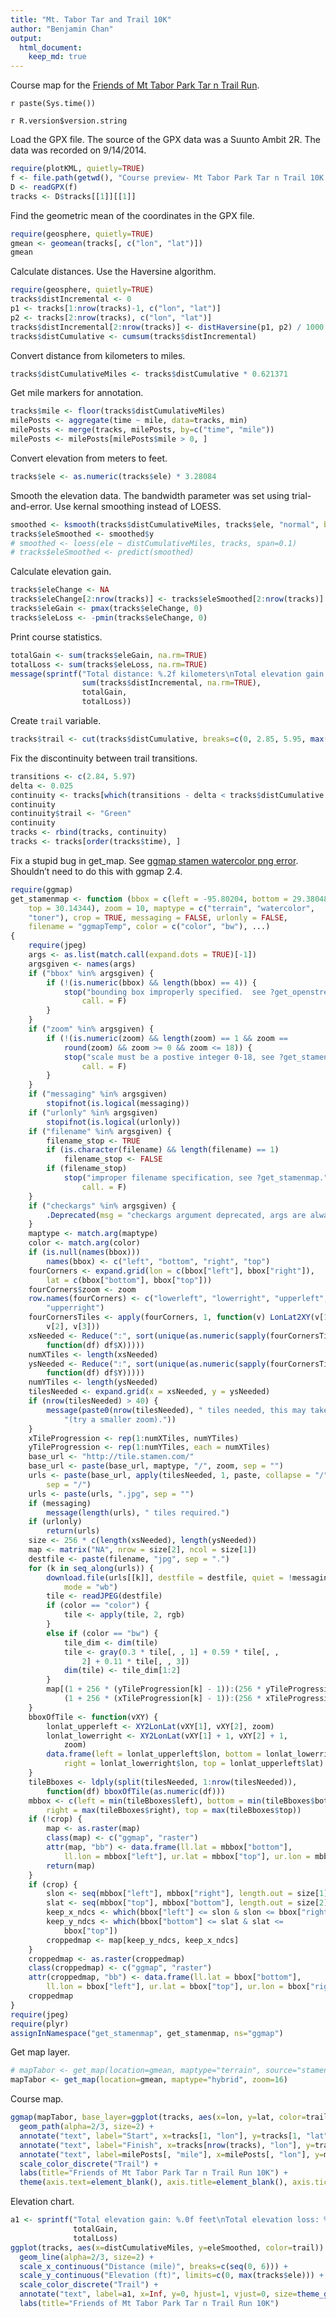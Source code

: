 ```yaml
---
title: "Mt. Tabor Tar and Trail 10K"
author: "Benjamin Chan"
output:
  html_document:
    keep_md: true
---
```


Course map for the [Friends of Mt Tabor Park Tar n Trail Run](http://www.runannie.net/).

`r paste(Sys.time())`

`r R.version$version.string`


Load the GPX file.
The source of the GPX data was a Suunto Ambit 2R.
The data was recorded on 9/14/2014.

```r
require(plotKML, quietly=TRUE)
f <- file.path(getwd(), "Course preview- Mt Tabor Park Tar n Trail 10K.gpx")
D <- readGPX(f)
tracks <- D$tracks[[1]][[1]]
```

Find the geometric mean of the coordinates in the GPX file.

```r
require(geosphere, quietly=TRUE)
gmean <- geomean(tracks[, c("lon", "lat")])
gmean
```

Calculate distances.
Use the Haversine algorithm.

```r
require(geosphere, quietly=TRUE)
tracks$distIncremental <- 0
p1 <- tracks[1:nrow(tracks)-1, c("lon", "lat")]
p2 <- tracks[2:nrow(tracks), c("lon", "lat")]
tracks$distIncremental[2:nrow(tracks)] <- distHaversine(p1, p2) / 1000
tracks$distCumulative <- cumsum(tracks$distIncremental)
```

Convert distance from kilometers to miles.

```r
tracks$distCumulativeMiles <- tracks$distCumulative * 0.621371
```

Get mile markers for annotation.

```r
tracks$mile <- floor(tracks$distCumulativeMiles)
milePosts <- aggregate(time ~ mile, data=tracks, min)
milePosts <- merge(tracks, milePosts, by=c("time", "mile"))
milePosts <- milePosts[milePosts$mile > 0, ]
```

Convert elevation from meters to feet.

```r
tracks$ele <- as.numeric(tracks$ele) * 3.28084
```

Smooth the elevation data.
The bandwidth parameter was set using trial-and-error.
Use kernal smoothing instead of LOESS.

```r
smoothed <- ksmooth(tracks$distCumulativeMiles, tracks$ele, "normal", bandwidth=0.05)
tracks$eleSmoothed <- smoothed$y
# smoothed <- loess(ele ~ distCumulativeMiles, tracks, span=0.1)
# tracks$eleSmoothed <- predict(smoothed)
```

Calculate elevation gain.

```r
tracks$eleChange <- NA
tracks$eleChange[2:nrow(tracks)] <- tracks$eleSmoothed[2:nrow(tracks)] - tracks$eleSmoothed[1:nrow(tracks)-1]
tracks$eleGain <- pmax(tracks$eleChange, 0)
tracks$eleLoss <- -pmin(tracks$eleChange, 0)
```

Print course statistics.

```r
totalGain <- sum(tracks$eleGain, na.rm=TRUE)
totalLoss <- sum(tracks$eleLoss, na.rm=TRUE)
message(sprintf("Total distance: %.2f kilometers\nTotal elevation gain: %.0f feet\nTotal elevation loss: %.0f feet",
                sum(tracks$distIncremental, na.rm=TRUE),
                totalGain,
                totalLoss))
```

Create `trail` variable.

```r
tracks$trail <- cut(tracks$distCumulative, breaks=c(0, 2.85, 5.95, max(tracks$distCumulative)), labels=c("Red", "Green", "Blue"), include.lowest=TRUE)
```

Fix the discontinuity between trail transitions.

```r
transitions <- c(2.84, 5.97)
delta <- 0.025
continuity <- tracks[which(transitions - delta < tracks$distCumulative & tracks$distCumulative < transitions + delta), ]
continuity
continuity$trail <- "Green"
continuity
tracks <- rbind(tracks, continuity)
tracks <- tracks[order(tracks$time), ]
```

Fix a stupid bug in get_map.
See [ggmap stamen watercolor png error](http://stackoverflow.com/a/24301510).
Shouldn't need to do this with ggmap 2.4.

```r
require(ggmap)
get_stamenmap <- function (bbox = c(left = -95.80204, bottom = 29.38048, right = -94.92313, 
    top = 30.14344), zoom = 10, maptype = c("terrain", "watercolor", 
    "toner"), crop = TRUE, messaging = FALSE, urlonly = FALSE, 
    filename = "ggmapTemp", color = c("color", "bw"), ...) 
{
    require(jpeg)
    args <- as.list(match.call(expand.dots = TRUE)[-1])
    argsgiven <- names(args)
    if ("bbox" %in% argsgiven) {
        if (!(is.numeric(bbox) && length(bbox) == 4)) {
            stop("bounding box improperly specified.  see ?get_openstreetmap", 
                call. = F)
        }
    }
    if ("zoom" %in% argsgiven) {
        if (!(is.numeric(zoom) && length(zoom) == 1 && zoom == 
            round(zoom) && zoom >= 0 && zoom <= 18)) {
            stop("scale must be a postive integer 0-18, see ?get_stamenmap.", 
                call. = F)
        }
    }
    if ("messaging" %in% argsgiven) 
        stopifnot(is.logical(messaging))
    if ("urlonly" %in% argsgiven) 
        stopifnot(is.logical(urlonly))
    if ("filename" %in% argsgiven) {
        filename_stop <- TRUE
        if (is.character(filename) && length(filename) == 1) 
            filename_stop <- FALSE
        if (filename_stop) 
            stop("improper filename specification, see ?get_stamenmap.", 
                call. = F)
    }
    if ("checkargs" %in% argsgiven) {
        .Deprecated(msg = "checkargs argument deprecated, args are always checked after v2.1.")
    }
    maptype <- match.arg(maptype)
    color <- match.arg(color)
    if (is.null(names(bbox))) 
        names(bbox) <- c("left", "bottom", "right", "top")
    fourCorners <- expand.grid(lon = c(bbox["left"], bbox["right"]), 
        lat = c(bbox["bottom"], bbox["top"]))
    fourCorners$zoom <- zoom
    row.names(fourCorners) <- c("lowerleft", "lowerright", "upperleft", 
        "upperright")
    fourCornersTiles <- apply(fourCorners, 1, function(v) LonLat2XY(v[1], 
        v[2], v[3]))
    xsNeeded <- Reduce(":", sort(unique(as.numeric(sapply(fourCornersTiles, 
        function(df) df$X)))))
    numXTiles <- length(xsNeeded)
    ysNeeded <- Reduce(":", sort(unique(as.numeric(sapply(fourCornersTiles, 
        function(df) df$Y)))))
    numYTiles <- length(ysNeeded)
    tilesNeeded <- expand.grid(x = xsNeeded, y = ysNeeded)
    if (nrow(tilesNeeded) > 40) {
        message(paste0(nrow(tilesNeeded), " tiles needed, this may take a while ", 
            "(try a smaller zoom)."))
    }
    xTileProgression <- rep(1:numXTiles, numYTiles)
    yTileProgression <- rep(1:numYTiles, each = numXTiles)
    base_url <- "http://tile.stamen.com/"
    base_url <- paste(base_url, maptype, "/", zoom, sep = "")
    urls <- paste(base_url, apply(tilesNeeded, 1, paste, collapse = "/"), 
        sep = "/")
    urls <- paste(urls, ".jpg", sep = "")
    if (messaging) 
        message(length(urls), " tiles required.")
    if (urlonly) 
        return(urls)
    size <- 256 * c(length(xsNeeded), length(ysNeeded))
    map <- matrix("NA", nrow = size[2], ncol = size[1])
    destfile <- paste(filename, "jpg", sep = ".")
    for (k in seq_along(urls)) {
        download.file(urls[[k]], destfile = destfile, quiet = !messaging, 
            mode = "wb")
        tile <- readJPEG(destfile)
        if (color == "color") {
            tile <- apply(tile, 2, rgb)
        }
        else if (color == "bw") {
            tile_dim <- dim(tile)
            tile <- gray(0.3 * tile[, , 1] + 0.59 * tile[, , 
                2] + 0.11 * tile[, , 3])
            dim(tile) <- tile_dim[1:2]
        }
        map[(1 + 256 * (yTileProgression[k] - 1)):(256 * yTileProgression[k]), 
            (1 + 256 * (xTileProgression[k] - 1)):(256 * xTileProgression[k])] <- tile
    }
    bboxOfTile <- function(vXY) {
        lonlat_upperleft <- XY2LonLat(vXY[1], vXY[2], zoom)
        lonlat_lowerright <- XY2LonLat(vXY[1] + 1, vXY[2] + 1, 
            zoom)
        data.frame(left = lonlat_upperleft$lon, bottom = lonlat_lowerright$lat, 
            right = lonlat_lowerright$lon, top = lonlat_upperleft$lat)
    }
    tileBboxes <- ldply(split(tilesNeeded, 1:nrow(tilesNeeded)), 
        function(df) bboxOfTile(as.numeric(df)))
    mbbox <- c(left = min(tileBboxes$left), bottom = min(tileBboxes$bottom), 
        right = max(tileBboxes$right), top = max(tileBboxes$top))
    if (!crop) {
        map <- as.raster(map)
        class(map) <- c("ggmap", "raster")
        attr(map, "bb") <- data.frame(ll.lat = mbbox["bottom"], 
            ll.lon = mbbox["left"], ur.lat = mbbox["top"], ur.lon = mbbox["right"])
        return(map)
    }
    if (crop) {
        slon <- seq(mbbox["left"], mbbox["right"], length.out = size[1])
        slat <- seq(mbbox["top"], mbbox["bottom"], length.out = size[2])
        keep_x_ndcs <- which(bbox["left"] <= slon & slon <= bbox["right"])
        keep_y_ndcs <- which(bbox["bottom"] <= slat & slat <= 
            bbox["top"])
        croppedmap <- map[keep_y_ndcs, keep_x_ndcs]
    }
    croppedmap <- as.raster(croppedmap)
    class(croppedmap) <- c("ggmap", "raster")
    attr(croppedmap, "bb") <- data.frame(ll.lat = bbox["bottom"], 
        ll.lon = bbox["left"], ur.lat = bbox["top"], ur.lon = bbox["right"])
    croppedmap
}
require(jpeg)
require(plyr)
assignInNamespace("get_stamenmap", get_stamenmap, ns="ggmap")
```

Get map layer.

```r
# mapTabor <- get_map(location=gmean, maptype="terrain", source="stamen", zoom=16)
mapTabor <- get_map(location=gmean, maptype="hybrid", zoom=16)
```

Course map.

```r
ggmap(mapTabor, base_layer=ggplot(tracks, aes(x=lon, y=lat, color=trail))) +
  geom_path(alpha=2/3, size=2) +
  annotate("text", label="Start", x=tracks[1, "lon"], y=tracks[1, "lat"], color="white") +
  annotate("text", label="Finish", x=tracks[nrow(tracks), "lon"], y=tracks[nrow(tracks), "lat"], color="white") +
  annotate("text", label=milePosts[, "mile"], x=milePosts[, "lon"], y=milePosts[, "lat"], color="white") +
  scale_color_discrete("Trail") +
  labs(title="Friends of Mt Tabor Park Tar n Trail Run 10K") +
  theme(axis.text=element_blank(), axis.title=element_blank(), axis.ticks=element_blank())
```

Elevation chart.

```r
a1 <- sprintf("Total elevation gain: %.0f feet\nTotal elevation loss: %.0f feet",
              totalGain,
              totalLoss)
ggplot(tracks, aes(x=distCumulativeMiles, y=eleSmoothed, color=trail)) +
  geom_line(alpha=2/3, size=2) +
  scale_x_continuous("Distance (mile)", breaks=c(seq(0, 6))) +
  scale_y_continuous("Elevation (ft)", limits=c(0, max(tracks$ele))) +
  scale_color_discrete("Trail") +
  annotate("text", label=a1, x=Inf, y=0, hjust=1, vjust=0, size=theme_get()$text[["size"]]/4) +
  labs(title="Friends of Mt Tabor Park Tar n Trail Run 10K")
```
